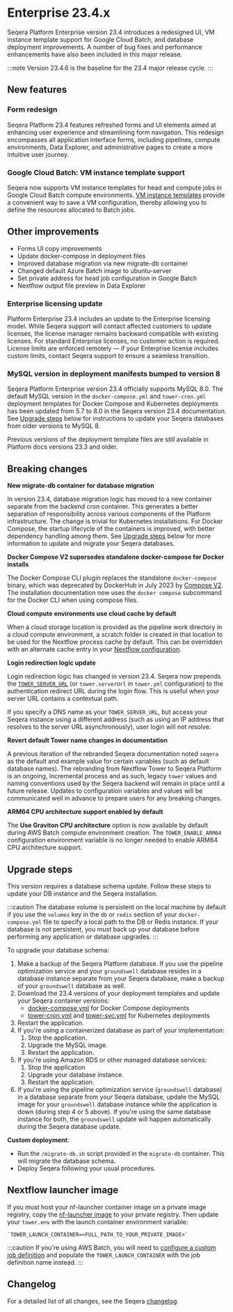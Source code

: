 # Enterprise 23.4.x

Seqera Platform Enterprise version 23.4 introduces a redesigned UI, VM instance template support for Google Cloud Batch, and database deployment improvements. A number of bug fixes and performance enhancements have also been included in this major release.

:::note
Version 23.4.6 is the baseline for the 23.4 major release cycle.
:::

## New features

### Form redesign

Seqera Platform 23.4 features refreshed forms and UI elements aimed at enhancing user experience and streamlining form navigation. This redesign encompasses all application interface forms, including pipelines, compute environments, Data Explorer, and administrative pages to create a more intuitive user journey.

### Google Cloud Batch: VM instance template support

Seqera now supports VM instance templates for head and compute jobs in Google Cloud Batch compute environments. [VM instance templates][gcp-vm-instance-template] provide a convenient way to save a VM configuration, thereby allowing you to define the resources allocated to Batch jobs.

## Other improvements

- Forms UI copy improvements
- Update docker-compose in deployment files
- Improved database migration via new migrate-db container
- Changed default Azure Batch image to ubuntu-server
- Set private address for head job configuration in Google Batch
- Nextflow output file preview in Data Explorer

### Enterprise licensing update

Platform Enterprise 23.4 includes an update to the Enterprise licensing model. While Seqera support will contact affected customers to update licenses, the license manager remains backward compatible with existing licenses. For standard Enterprise licenses, no customer action is required. License limits are enforced remotely — if your Enterprise license includes custom limits, contact Seqera support to ensure a seamless transition.

### MySQL version in deployment manifests bumped to version 8

Seqera Platform Enterprise version 23.4 officially supports MySQL 8.0. The default MySQL version in the `docker-compose.yml` and `tower-cron.yml` deployment templates for Docker Compose and Kubernetes deployments has been updated from 5.7 to 8.0 in the Seqera version 23.4 documentation. See [Upgrade steps](#upgrade-steps) below for instructions to update your Seqera databases from older versions to MySQL 8.

Previous versions of the deployment template files are still available in Platform docs versions 23.3 and older.

## Breaking changes

**New migrate-db container for database migration**

In version 23.4, database migration logic has moved to a new container separate from the backend cron container. This generates a better separation of responsibility across various components of the Platform infrastructure. The change is trivial for Kubernetes installations. For Docker Compose, the startup lifecycle of the containers is improved, with better dependency handling among them. See [Upgrade steps](#upgrade-steps) below for more information to update and migrate your Seqera databases.

**Docker Compose V2 supersedes standalone docker-compose for Docker installs**

The Docker Compose CLI plugin replaces the standalone `docker-compose` binary, which was deprecated by DockerHub in July 2023 by [Compose V2](https://www.docker.com/blog/announcing-compose-v2-general-availability/). The installation documentation now uses the `docker compose` subcommand for the Docker CLI when using compose files.

**Cloud compute environments use cloud cache by default**

When a cloud storage location is provided as the pipeline work directory in a cloud compute environment, a scratch folder is created in that location to be used for the Nextflow process cache by default. This can be overridden with an alternate cache entry in your [Nextflow configuration](https://www.nextflow.io/docs/latest/process.html#process-cache).

**Login redirection logic update**

Login redirection logic has changed in version 23.4. Seqera now prepends the [`TOWER_SERVER_URL`](../configuration/overview.mdx#basic-configuration) (or `tower.serverUrl` in `tower.yml` configuration) to the authentication redirect URL during the login flow. This is useful when your server URL contains a contextual path.

If you specify a DNS name as your `TOWER_SERVER_URL`, but access your Seqera instance using a different address (such as using an IP address that resolves to the server URL asynchronously), user login will not resolve.

**Revert default Tower name changes in documentation**

A previous iteration of the rebranded Seqera documentation noted `seqera` as the default and example value for certain variables (such as default database names). The rebranding from Nextflow Tower to Seqera Platform is an ongoing, incremental process and as such, legacy `tower` values and naming conventions used by the Seqera backend will remain in place until a future release. Updates to configuration variables and values will be communicated well in advance to prepare users for any breaking changes.

**ARM64 CPU architecture support enabled by default**

The **Use Graviton CPU architecture** option is now available by default during AWS Batch compute environment creation. The `TOWER_ENABLE_ARM64` configuration environment variable is no longer needed to enable ARM64 CPU architecture support. 

## Upgrade steps

This version requires a database schema update. Follow these steps to update your DB instance and the Seqera installation.

:::caution
The database volume is persistent on the local machine by default if you use the `volumes` key in the `db` or `redis` section of your `docker-compose.yml` file to specify a local path to the DB or Redis instance. If your database is not persistent, you must back up your database before performing any application or database upgrades.
:::

To upgrade your database schema:

1. Make a backup of the Seqera Platform database. If you use the pipeline optimization service and your `groundswell` database resides in a database instance separate from your Seqera database, make a backup of your `groundswell` database as well.
2. Download the 23.4 versions of your deployment templates and update your Seqera container versions:
    - [docker-compose.yml](../_templates/docker/docker-compose.yml) for Docker Compose deployments
    - [tower-cron.yml](../_templates/k8s/tower-cron.yml) and [tower-svc.yml](../_templates/k8s/tower-svc.yml) for Kubernetes deployments
3. Restart the application.
4. If you're using a containerized database as part of your implementation:
    1. Stop the application.
    2. Upgrade the MySQL image.
    3. Restart the application.
5. If you're using Amazon RDS or other managed database services:
    1. Stop the application
    2. Upgrade your database instance.
    3. Restart the application.
6. If you're using the pipeline optimization service (`groundswell` database) in a database separate from your Seqera database, update the MySQL image for your `groundswell` database instance while the application is down (during step 4 or 5 above). If you're using the same database instance for both, the `groundswell` update will happen automatically during the Seqera database update.

**Custom deployment**:

- Run the `/migrate-db.sh` script provided in the `migrate-db` container. This will migrate the database schema.
- Deploy Seqera following your usual procedures.

## Nextflow launcher image

If you must host your nf-launcher container image on a private image registry, copy the [nf-launcher image](https://quay.io/seqeralabs/nf-launcher:j17-23.04.1) to your private registry. Then update your `tower.env` with the launch container environment variable:

    `TOWER_LAUNCH_CONTAINER=<FULL_PATH_TO_YOUR_PRIVATE_IMAGE>`

:::caution
If you're using AWS Batch, you will need to [configure a custom job definition](../advanced-topics/custom-launch-container.mdx) and populate the `TOWER_LAUNCH_CONTAINER` with the job definition name instead.
:::

## Changelog

For a detailed list of all changes, see the Seqera [changelog](./changelog.mdx).

[gcp-vm-instance-template]: https://cloud.google.com/compute/docs/instance-templates
